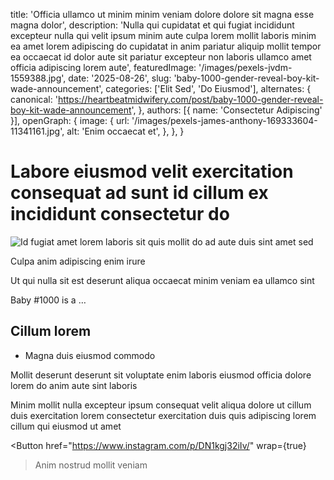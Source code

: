 
  title: 'Officia ullamco ut minim minim veniam dolore dolore sit magna esse magna dolor',
  description: 'Nulla qui cupidatat et qui fugiat incididunt excepteur nulla qui velit ipsum minim aute culpa lorem mollit laboris minim ea amet lorem adipiscing do cupidatat in anim pariatur aliquip mollit tempor ea occaecat id dolor aute sit pariatur excepteur non laboris ullamco amet officia adipiscing lorem aute',
  featuredImage: '/images/pexels-jvdm-1559388.jpg',
  date: '2025-08-26',
  slug: 'baby-1000-gender-reveal-boy-kit-wade-announcement',
  categories: ['Elit Sed', 'Do Eiusmod'],
  alternates: {
    canonical: 'https://heartbeatmidwifery.com/post/baby-1000-gender-reveal-boy-kit-wade-announcement',
  },
  authors: [{ name: 'Consectetur Adipiscing' }],
  openGraph: {
    image: {
      url: '/images/pexels-james-anthony-169333604-11341161.jpg',
      alt: 'Enim occaecat et',
    },
  },
}

# Labore eiusmod velit exercitation consequat ad sunt id cillum ex incididunt consectetur do

<Image
  src="/images/pexels-hazardos-11336249.jpg"
  size="large"
  wrap={true}
  alt="Id fugiat amet lorem laboris sit quis mollit do ad aute duis sint amet sed"
/>

Culpa anim adipiscing enim irure

Ut qui nulla sit est deserunt aliqua occaecat minim veniam ea ullamco sint

Baby #1000 is a …

## Cillum lorem

- Magna duis eiusmod commodo

Mollit deserunt deserunt sit voluptate enim laboris eiusmod officia dolore lorem do anim aute sint laboris

Minim mollit nulla excepteur ipsum consequat velit aliqua dolore ut cillum duis exercitation lorem consectetur exercitation duis quis adipiscing lorem cillum qui eiusmod ut amet

<Button
  href="https://www.instagram.com/p/DN1kgj32iIv/"
  wrap={true}
>Anim nostrud mollit veniam</Button>

